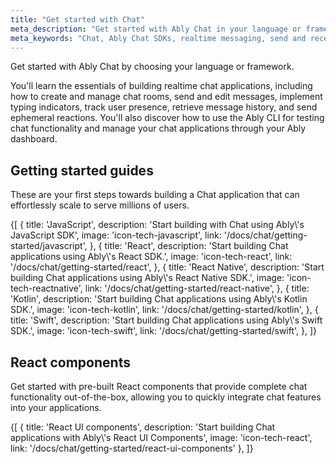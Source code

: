 ```yaml
---
title: "Get started with Chat"
meta_description: "Get started with Ably Chat in your language or framework of choice. Learn how to send and receive messages, track online presence, fetch message history, implement typing indicators, among other features."
meta_keywords: "Chat, Ably Chat SDKs, realtime messaging, send and receive messages, getting started guides, realtime communication, Ably tutorial, message history, presence and occupancy APIs, Ably CLI Chat"
---
```


Get started with Ably Chat by choosing your language or framework.

You'll learn the essentials of building realtime chat applications, including how to create and manage chat rooms, send and edit messages, implement typing indicators, track user presence, retrieve message history, and send ephemeral reactions. You'll also discover how to use the Ably CLI for testing chat functionality and manage your chat applications through your Ably dashboard.

## Getting started guides

These are your first steps towards building a Chat application that can effortlessly scale to serve millions of users.

<Tiles>
{[
  {
    title: 'JavaScript',
    description: 'Start building with Chat using Ably\'s JavaScript SDK',
    image: 'icon-tech-javascript',
    link: '/docs/chat/getting-started/javascript',
  },
  {
    title: 'React',
    description: 'Start building Chat applications using Ably\'s React SDK.',
    image: 'icon-tech-react',
    link: '/docs/chat/getting-started/react',
  },
  {
    title: 'React Native',
    description: 'Start building Chat applications using Ably\'s React Native SDK.',
    image: 'icon-tech-reactnative',
    link: '/docs/chat/getting-started/react-native',
  },
  {
    title: 'Kotlin',
    description: 'Start building Chat applications using Ably\'s Kotlin SDK.',
    image: 'icon-tech-kotlin',
    link: '/docs/chat/getting-started/kotlin',
  },
  {
    title: 'Swift',
    description: 'Start building Chat applications using Ably\'s Swift SDK.',
    image: 'icon-tech-swift',
    link: '/docs/chat/getting-started/swift',
  },
]}
</Tiles>

## React components

Get started with pre-built React components that provide complete chat functionality out-of-the-box, allowing you to quickly integrate chat features into your applications.

<Tiles>
{[
  {
    title: 'React UI components',
    description: 'Start building Chat applications with Ably\'s React UI Components',
    image: 'icon-tech-react',
    link: '/docs/chat/getting-started/react-ui-components'
  },
]}
</Tiles>
